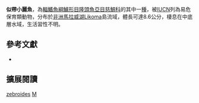 {{Speciesbox
| name = 似帶小麗魚
| status = VU
| status_system = IUCN3.1
| image = 
| image_width = 260px
| image_caption = 
| genus = Microchromis
| species = zebroides
| authority = [[Johnson|Johnson]], 1975
| synonyms = *''Cynotilapia zebroides''<br /><small>Johnson, 1975</small>
}}
'''似帶小麗魚'''，為[[輻鰭魚綱|輻鰭魚綱]][[鱸形目|鱸形目]][[隆頭魚亞目|隆頭魚亞目]][[慈鯛科|慈鯛科]]的其中一[[種|種]]，被[[IUCN|IUCN]]列為易危保育類動物，分布於[[非洲|非洲]][[馬拉威湖|馬拉威湖]]Likoma島流域，體長可達8.6公分，棲息在中底層水域，生活習性不明。

== 參考文獻 ==
*{{FishBase_species|genus=Microchromis|species=zebroides|year=2013|month=3}}

== 擴展閱讀 ==
{{refbegin}}
{{wikispecies-inline|Microchromis zebroides|似帶小麗魚}}
{{refend}}
{{Taxonbar|from=Q2405079}}

[[Category:小麗魚屬|zebroides]]
[[Category:1975年描述的魚類|M]]


{{鱸形目小作品}}